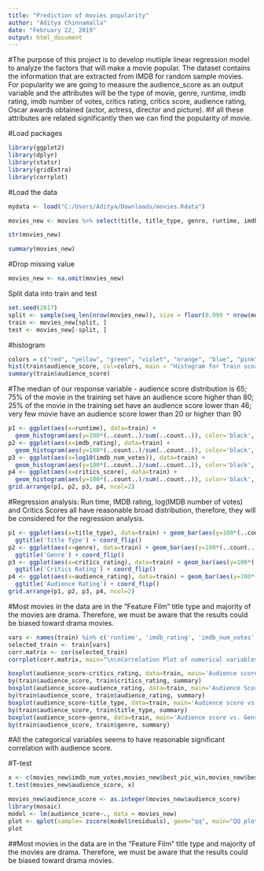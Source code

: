 ---
title: "Prediction of movies popularity"
author: "Aditya Chinnamalla"
date: "February 22, 2019"
output: html_document
---

#The purpose of this project is to develop mutliple linear regression model to analyze the factors that will make a movie popular. The dataset contains the information that are extracted from IMDB for random sample movies. For popularity we are going to measure the audience_score as an output variable and the attributes will be the type of movie, genre, runtime, imdb rating, imdb number of votes, critics rating, critics score, audience rating, Oscar awards obtained (actor, actress, director and picture).
#if all these attributes are related significantly then we can find the popularity of movie.

#Load packages
```{r}
library(ggplot2)
library(dplyr)
library(statsr)
library(gridExtra)
library(corrplot)
```

#Load the data
```{r}
mydata <- load("C:/Users/Aditya/Downloads/movies.Rdata")
```

```{r}
movies_new <- movies %>% select(title, title_type, genre, runtime, imdb_rating, imdb_num_votes, critics_rating, critics_score, audience_rating, audience_score, best_pic_win, best_actor_win, best_actress_win, best_dir_win)

str(movies_new)
```

```{r}
summary(movies_new)
```
#Drop missing value
```{r}
movies_new <- na.omit(movies_new)
```

Split data into train and test
```{r}
set.seed(2017)
split <- sample(seq_len(nrow(movies_new)), size = floor(0.999 * nrow(movies_new)))
train <- movies_new[split, ]
test <- movies_new[-split, ]
```

#histogram
```{r}
colors = c("red", "yellow", "green", "violet", "orange", "blue", "pink", "cyan")
hist(train$audience_score, col=colors, main = "Histogram for Train score")
summary(train$audience_score)
```
#The median of our response variable - audience score distribution is 65; 75% of the movie in the training set have an audience score higher than 80; 25% of the movie in the training set have an audience score lower than 46; very few movie have an audience score lower than 20 or higher than 90


```{r}
p1 <- ggplot(aes(x=runtime), data=train) + 
  geom_histogram(aes(y=100*(..count..)/sum(..count..)), color='black', fill='white', binwidth = 5) + ylab('percentage') + ggtitle('Run Time')
p2 <- ggplot(aes(x=imdb_rating), data=train) +
  geom_histogram(aes(y=100*(..count..)/sum(..count..)), color='black', fill='white', binwidth = 0.2) + ylab('percentage') + ggtitle('IMDB rating')
p3 <- ggplot(aes(x=log10(imdb_num_votes)), data=train) +
  geom_histogram(aes(y=100*(..count..)/sum(..count..)), color='black', fill='white') + ylab('percentage') + ggtitle('log(IMDB number of votes)')
p4 <- ggplot(aes(x=critics_score), data=train) +
  geom_histogram(aes(y=100*(..count..)/sum(..count..)), color='black', fill='white', binwidth = 2) + ylab('percentage') + ggtitle('Critics Score')
grid.arrange(p1, p2, p3, p4, ncol=2)
```
#Regression analysis: Run time, IMDB rating, log(IMDB number of votes) and Critics Scores all have reasonable broad distribution, therefore, they will be considered for the regression analysis.
```{r}
p1 <- ggplot(aes(x=title_type), data=train) + geom_bar(aes(y=100*(..count..)/sum(..count..))) + ylab('percentage') +
  ggtitle('Title Type') + coord_flip()
p2 <- ggplot(aes(x=genre), data=train) + geom_bar(aes(y=100*(..count..)/sum(..count..))) + ylab('percentage') +
  ggtitle('Genre') + coord_flip()
p3 <- ggplot(aes(x=critics_rating), data=train) + geom_bar(aes(y=100*(..count..)/sum(..count..))) + ylab('percentage') +
  ggtitle('Critics Rating') + coord_flip()
p4 <- ggplot(aes(x=audience_rating), data=train) + geom_bar(aes(y=100*(..count..)/sum(..count..))) + ylab('percentage') +
  ggtitle('Audience Rating') + coord_flip()
grid.arrange(p1, p2, p3, p4, ncol=2)
```
#Most movies in the data are in the "Feature Film" title type and majority of the movies are drama. Therefore, we must be aware that the results could be biased toward drama movies.
```{r}
vars <- names(train) %in% c('runtime', 'imdb_rating', 'imdb_num_votes', 'critics_score')
selected_train <- train[vars]
corr.matrix <- cor(selected_train)
corrplot(corr.matrix, main="\n\nCorrelation Plot of numerical variables", method="number")
```
```{r}
boxplot(audience_score~critics_rating, data=train, main='Audience score vs. Critics rating', xlab='Critics Rating', ylab='Audience Score')
by(train$audience_score, train$critics_rating, summary)
boxplot(audience_score~audience_rating, data=train, main='Audience Score vs. Audience Rating', xlab='Audience rating', ylab='Audience Score')
by(train$audience_score, train$audience_rating, summary)
boxplot(audience_score~title_type, data=train, main='Audience score vs. Title type', xlab='Title_type', ylab='Audience Score')
by(train$audience_score, train$title_type, summary)
boxplot(audience_score~genre, data=train, main='Audience score vs. Genre', xlab='Genre', ylab='Audience score')
by(train$audience_score, train$genre, summary)
```
#All the categorical variables seems to have reasonable significant correlation with audience score.


#T-test
```{r}
x <- c(movies_new$imdb_num_votes,movies_new$best_pic_win,movies_new$best_actor_win,movies_new$best_actress_win,movies_new$best_dir_win)
t.test(movies_new$audience_score, x)
```

```{r}
movies_new$audience_score <- as.integer(movies_new$audience_score)
library(mosaic)
model <- lm(audience_score~., data = movies_new)
plot <- qplot(sample= zscore(model$residuals), geom="qq", main="QQ plot of Residuals")+ geom_abline()
plot
```

##Most movies in the data are in the "Feature Film" title type and majority of the movies are drama. Therefore, we must be aware that the results could be biased toward drama movies.
